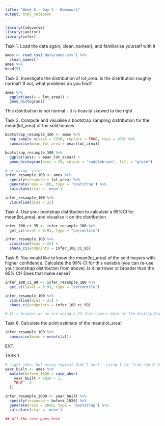 ```yaml
---
title: "Week 6 - Day 3 - Homework"
output: html_notebook
---
```


```r
library(tidyverse)
library(janitor)
library(infer)
```
Task 1.
Load the data again, clean_names(), and familiarise yourself with it
```r
ames <- read_csv("data/ames.csv") %>% 
  clean_names()
ames %>% 
head(5)
```
Task 2.
Investigate the distribution of lot_area. Is the distribution roughly normal? 
If not, what problems do you find?
```r
ames %>% 
  ggplot(aes(x = lot_area)) +
  geom_histogram()
```

This distribution is not normal - it is heavily skewed to the right

Task 3.
Compute and visualise a bootstrap sampling distribution for the mean(lot_area) of the sold houses.
```r
bootstrap_resample_100 <- ames %>% 
  rep_sample_n(size = 2930, replace = TRUE, reps = 100) %>% 
  summarise(mean_lot_area = mean(lot_area))

bootstrap_resample_100 %>% 
  ggplot(aes(x = mean_lot_area)) +
  geom_histogram(bins = 25, colour = "saddlebrown", fill = "green")
```
```r
# or using `infer`
infer_resample_100 <- ames %>% 
  specify(response = lot_area) %>% 
  generate(reps = 100, type = 'bootstrap') %>% 
  calculate(stat = 'mean') 

infer_resample_100 %>% 
  visualise(bins = 25)
```

Task 4.
Use your bootstrap distribution to calculate a 95%CI for mean(lot_area), 
and visualise it on the distribution
```r
infer_100_ci_95 <- infer_resample_100 %>% 
  get_ci(level = 0.95, type = "percentile")

infer_resample_100 %>% 
  visualise(bins = 25) +
  shade_ci(endpoints = infer_100_ci_95)
```

Task 5.
You would like to know the mean(lot_area) of the sold houses with higher confidence. Calculate the 99% CI for this variable (you can re-use your bootstrap distribution from above). 
Is it narrower or broader than the 95% CI? Does that make sense?
```r
infer_100_ci_99 <- infer_resample_100 %>% 
  get_ci(level = 0.99, type = "percentile")

infer_resample_100 %>% 
  visualise(bins = 25) +
  shade_ci(endpoints = infer_100_ci_99)

# It's broader as we are using a CI that covers more of the distribution - This makes sense
```

Task 6.
Calculate the point estimate of the mean(lot_area)
```r
infer_resample_100 %>% 
  summarise(mean = mean(stat))
```

EXT.

TASK 1

```r
# right idea, but using logical didn't work - using 1 for true and 0 for false seems to do it
year_built <- ames %>% 
  mutate(before_1920 = case_when(
    year_built < 1920 ~ 1,
    TRUE ~ 0
  ))

infer_resample_2000 <- year_built %>% 
  specify(response = before_1920) %>% 
  generate(reps = 2000, type = 'bootstrap') %>% 
  calculate(stat = 'mean') 

## All the rest goes here
```

